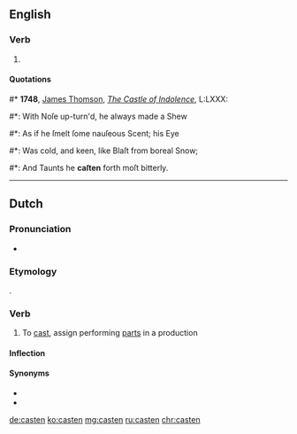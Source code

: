 ==English==

===Verb===
{{head|en|past participle}}

# {{lb|en|archaic|poetic}} {{past participle of|cast|lang=en|nocat=1}}

====Quotations====
<!--appears to be simple past tense, not past participle in this quotation-->
#* '''1748''', [[w:James Thomson (poet)|James Thomson]], ''[[s:The Castle of Indolence|The Castle of Indolence]]'', L:LXXX:
#*: With Noſe up-turn'd, he always made a Shew
#*: As if he ſmelt ſome nauſeous Scent; his Eye
#*: Was cold, and keen, like Blaſt from boreal Snow;
#*: And Taunts he '''caſten''' forth moſt bitterly.

----

==Dutch==

===Pronunciation===
* {{audio|Nl-casten.ogg|Audio|lang=nl}}

===Etymology===
{{bor|nl|en|cast}}.

===Verb===
{{nl-verb|castte|gecast}}

# To [[cast]], assign performing [[parts]] in a production

====Inflection====
{{nl-conj-wk|cast}}

====Synonyms====
* {{l|nl|casting}}
* {{l|nl|rolverdeling}}

[[de:casten]]
[[ko:casten]]
[[mg:casten]]
[[ru:casten]]
[[chr:casten]]
